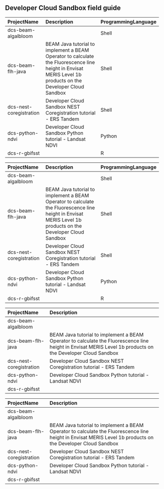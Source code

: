 ## Developer Cloud Sandbox field guide
<table>
 <thead>
  <tr>
   <th align="left"> ProjectName </th>
   <th align="left"> Description </th>
   <th align="left"> ProgrammingLanguage </th>
  </tr>
 </thead>
<tbody>
  <tr>
   <td align="left"> dcs-beam-algalbloom </td>
   <td align="left">  </td>
   <td align="left"> Shell </td>
  </tr>
  <tr>
   <td align="left"> dcs-beam-flh-java </td>
   <td align="left"> BEAM Java tutorial to implement a BEAM Operator to calculate the Fluorescence line height in Envisat MERIS Level 1b products on the Developer Cloud Sandbox </td>
   <td align="left"> Shell </td>
  </tr>
  <tr>
   <td align="left"> dcs-nest-coregistration </td>
   <td align="left"> Developer Cloud Sandbox NEST Coregistration tutorial - ERS Tandem </td>
   <td align="left"> Shell </td>
  </tr>
  <tr>
   <td align="left"> dcs-python-ndvi </td>
   <td align="left"> Developer Cloud Sandbox Python tutorial - Landsat NDVI </td>
   <td align="left"> Python </td>
  </tr>
  <tr>
   <td align="left"> dcs-r-gbifsst </td>
   <td align="left">  </td>
   <td align="left"> R </td>
  </tr>
</tbody>
</table>
<table>
 <thead>
  <tr>
   <th align="left"> ProjectName </th>
   <th align="left"> Description </th>
   <th align="left"> ProgrammingLanguage </th>
  </tr>
 </thead>
<tbody>
  <tr>
   <td align="left"> dcs-beam-algalbloom </td>
   <td align="left">  </td>
   <td align="left"> Shell </td>
  </tr>
  <tr>
   <td align="left"> dcs-beam-flh-java </td>
   <td align="left"> BEAM Java tutorial to implement a BEAM Operator to calculate the Fluorescence line height in Envisat MERIS Level 1b products on the Developer Cloud Sandbox </td>
   <td align="left"> Shell </td>
  </tr>
  <tr>
   <td align="left"> dcs-nest-coregistration </td>
   <td align="left"> Developer Cloud Sandbox NEST Coregistration tutorial - ERS Tandem </td>
   <td align="left"> Shell </td>
  </tr>
  <tr>
   <td align="left"> dcs-python-ndvi </td>
   <td align="left"> Developer Cloud Sandbox Python tutorial - Landsat NDVI </td>
   <td align="left"> Python </td>
  </tr>
  <tr>
   <td align="left"> dcs-r-gbifsst </td>
   <td align="left">  </td>
   <td align="left"> R </td>
  </tr>
</tbody>
</table>
<table>
 <thead>
  <tr>
   <th align="left"> ProjectName </th>
   <th align="left"> Description </th>
  </tr>
 </thead>
<tbody>
  <tr>
   <td align="left"> dcs-beam-algalbloom </td>
   <td align="left">  </td>
  </tr>
  <tr>
   <td align="left"> dcs-beam-flh-java </td>
   <td align="left"> BEAM Java tutorial to implement a BEAM Operator to calculate the Fluorescence line height in Envisat MERIS Level 1b products on the Developer Cloud Sandbox </td>
  </tr>
  <tr>
   <td align="left"> dcs-nest-coregistration </td>
   <td align="left"> Developer Cloud Sandbox NEST Coregistration tutorial - ERS Tandem </td>
  </tr>
  <tr>
   <td align="left"> dcs-python-ndvi </td>
   <td align="left"> Developer Cloud Sandbox Python tutorial - Landsat NDVI </td>
  </tr>
  <tr>
   <td align="left"> dcs-r-gbifsst </td>
   <td align="left">  </td>
  </tr>
</tbody>
</table>
<table>
 <thead>
  <tr>
   <th align="left"> ProjectName </th>
   <th align="left"> Description </th>
  </tr>
 </thead>
<tbody>
  <tr>
   <td align="left"> dcs-beam-algalbloom </td>
   <td align="left">  </td>
  </tr>
  <tr>
   <td align="left"> dcs-beam-flh-java </td>
   <td align="left"> BEAM Java tutorial to implement a BEAM Operator to calculate the Fluorescence line height in Envisat MERIS Level 1b products on the Developer Cloud Sandbox </td>
  </tr>
  <tr>
   <td align="left"> dcs-nest-coregistration </td>
   <td align="left"> Developer Cloud Sandbox NEST Coregistration tutorial - ERS Tandem </td>
  </tr>
  <tr>
   <td align="left"> dcs-python-ndvi </td>
   <td align="left"> Developer Cloud Sandbox Python tutorial - Landsat NDVI </td>
  </tr>
  <tr>
   <td align="left"> dcs-r-gbifsst </td>
   <td align="left">  </td>
  </tr>
</tbody>
</table>

